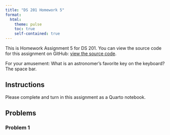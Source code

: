 ```yaml
---
title: "DS 201 Homework 5"
format: 
  html:
    theme: pulse 
    toc: true 
    self-contained: true
---
```


This is Homework Assignment 5 for DS 201. You can view the source code for this assignment on GitHub: [view the source code](https://github.com/jmgraham30/ds_201_assignments/blob/main/homework_05/index.qmd).

For your amusement: What is an astronomer's favorite key on the keyboard? The space bar.  


## Instructions

Please complete and turn in this assignment as a Quarto notebook. 

## Problems


### Problem 1


